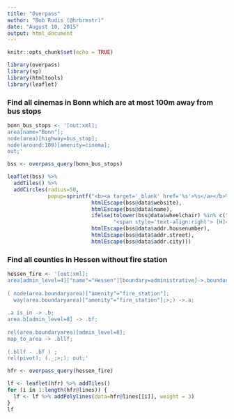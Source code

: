 ```yaml
---
title: "Overpass"
author: "Bob Rudis (@hrbrmstr)"
date: "August 10, 2015"
output: html_document
---
```


```r
knitr::opts_chunk$set(echo = TRUE)
```

```r
library(overpass)
library(sp)
library(htmltools)
library(leaflet)
```

### Find all cinemas in Bonn which are at most 100m away from bus stops

```r
bonn_bus_stops <- '[out:xml];
area[name="Bonn"];
node(area)[highway=bus_stop];
node(around:100)[amenity=cinema];
out;'

bss <- overpass_query(bonn_bus_stops)
```

```r
leaflet(bss) %>% 
  addTiles() %>% 
  addCircles(radius=50,
             popup=sprintf("<b><a target='_blank' href='%s'>%s</a></b>%s<br/><hr noshade size='1'/>%s %s<br/>%s</b>",
                           htmlEscape(bss@data$website),
                           htmlEscape(bss@data$name),
                           ifelse(tolower(bss@data$wheelchair) %in% c("yes", "limited"), 
                                  "<span style='text-align:right'> [H]</span>", ""),
                           htmlEscape(bss@data$addr.housenumber),
                           htmlEscape(bss@data$addr.street),
                           htmlEscape(bss@data$addr.city)))
```

### Find all counties in Hessen without fire station

```r

hessen_fire <- '[out:xml];
area[admin_level=4]["name"="Hessen"][boundary=administrative]->.boundaryarea;
 
( node(area.boundaryarea)["amenity"="fire_station"];
  way(area.boundaryarea)["amenity"="fire_station"];>;) ->.a;
 
.a is_in -> .b; 
area.b[admin_level=8] -> .bf; 
 
rel(area.boundaryarea)[admin_level=8];
map_to_area -> .bllf;
 
(.bllf - .bf ) ; 
rel(pivot); (._;>;); out;'
```

```r
hfr <- overpass_query(hessen_fire)

lf <- leaflet(hfr) %>% addTiles()
for (i in 1:length(hfr@lines)) {
  lf <- lf %>% addPolylines(data=hfr@lines[[i]], weight = 3) 
}
lf
```

